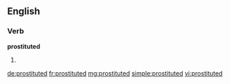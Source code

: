 ==English==

===Verb===
'''prostituted'''

# {{past of|prostitute}}

[[de:prostituted]]
[[fr:prostituted]]
[[mg:prostituted]]
[[simple:prostituted]]
[[vi:prostituted]]